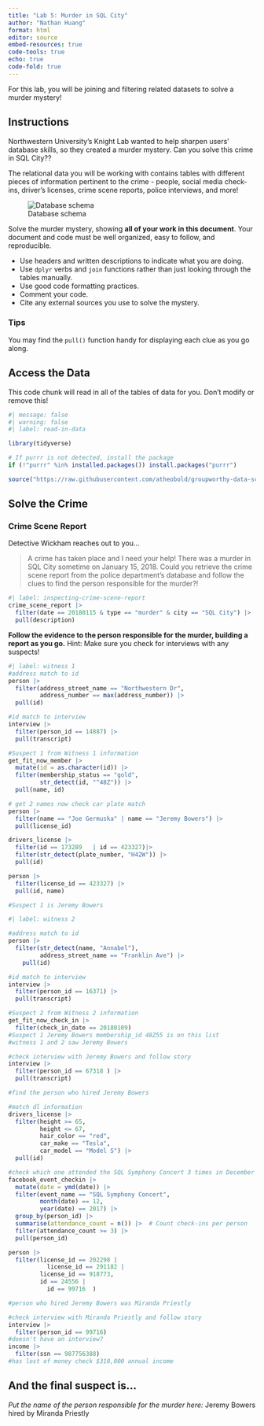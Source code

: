```yaml
---
title: "Lab 5: Murder in SQL City"
author: "Nathan Huang"
format: html
editor: source
embed-resources: true
code-tools: true
echo: true
code-fold: true
---
```


For this lab, you will be joining and filtering related datasets to solve a murder mystery!

## Instructions

Northwestern University's Knight Lab wanted to help sharpen users' database skills, so they created a murder mystery. Can you solve this crime in SQL City??

The relational data you will be working with contains tables with different pieces of information pertinent to the crime - people, social media check-ins, driver's licenses, crime scene reports, police interviews, and more!

![Database schema](https://mystery.knightlab.com/schema.png)

Solve the murder mystery, showing **all of your work in this document**. Your document and code must be well organized, easy to follow, and reproducible.

+ Use headers and written descriptions to indicate what you are doing.
+ Use `dplyr` verbs and `join` functions rather than just looking through the tables manually.
+ Use good code formatting practices.
+ Comment your code.
+ Cite any external sources you use to solve the mystery.

### Tips 

You may find the `pull()` function handy for displaying each clue as you go along.


## Access the Data

This code chunk will read in all of the tables of data for you. Don't modify or remove this!

```r
#| message: false
#| warning: false
#| label: read-in-data

library(tidyverse)

# If purrr is not detected, install the package
if (!"purrr" %in% installed.packages()) install.packages("purrr")

source("https://raw.githubusercontent.com/atheobold/groupworthy-data-science/main/labs/instructions/lab-5-setup.R")
```

## Solve the Crime

### Crime Scene Report

Detective Wickham reaches out to you...

> A crime has taken place and I need your help! There was a murder in SQL City sometime on January 15, 2018. Could you retrieve the crime scene report from the police department’s database and follow the clues to find the person responsible for the murder?!

```r
#| label: inspecting-crime-scene-report
crime_scene_report |>
  filter(date == 20180115 & type == "murder" & city == "SQL City") |>
  pull(description)
```

**Follow the evidence to the person responsible for the murder, building a report as you go.**
Hint: Make sure you check for interviews with any suspects!
```r
#| label: witness 1 
#address match to id
person |>
  filter(address_street_name == "Northwestern Dr",
         address_number == max(address_number)) |>
  pull(id)

#id match to interview 
interview |>
  filter(person_id == 14887) |>
  pull(transcript)

```
```r
#Suspect 1 from Witness 1 information
get_fit_now_member |> 
  mutate(id = as.character(id)) |> 
  filter(membership_status == "gold", 
         str_detect(id, "^48Z")) |>  
  pull(name, id)

# get 2 names now check car plate match
person |> 
  filter(name == "Joe Germuska" | name == "Jeremy Bowers") |>
  pull(license_id)

drivers_license |>
  filter(id == 173289	| id == 423327)|>
  filter(str_detect(plate_number, "H42W")) |>
  pull(id)

person |> 
  filter(license_id == 423327) |>
  pull(id, name)

#Suspect 1 is Jeremy Bowers
```
```r
#| label: witness 2

#address match to id
person |>
  filter(str_detect(name, "Annabel"),
         address_street_name == "Franklin Ave") |>
    pull(id)

#id match to interview 
interview |>
  filter(person_id == 16371) |>
  pull(transcript)

```
```r
#Suspect 2 from Witness 2 information
get_fit_now_check_in |> 
  filter(check_in_date == 20180109)
#Suspect 1 Jeremy Bowers membership_id 48Z55 is on this list 
#witness 1 and 2 saw Jeremy Bowers

```

```r
#check interview with Jeremy Bowers and follow story
interview |> 
  filter(person_id == 67318 ) |>
  pull(transcript)

```
```r
#find the person who hired Jeremy Bowers

#match dl information
drivers_license |>
  filter(height >= 65,
         height <= 67,
         hair_color == "red",
         car_make == "Tesla",
         car_model == "Model S") |>
  pull(id)

#check which one attended the SQL Symphony Concert 3 times in December 2017
facebook_event_checkin |> 
  mutate(date = ymd(date)) |>
  filter(event_name == "SQL Symphony Concert",
         month(date) == 12,
         year(date) == 2017) |>
  group_by(person_id) |>
  summarise(attendance_count = n()) |>  # Count check-ins per person
  filter(attendance_count >= 3) |>
  pull(person_id)

person |>
  filter(license_id == 202298 | 
           license_id == 291182 |
         license_id == 918773,
         id == 24556 | 
           id == 99716	)

#person who hired Jeremy Bowers was Miranda Priestly
```
```r
#check interview with Miranda Priestly and follow story
interview |> 
  filter(person_id == 99716) 
#doesn't have an interview?
income |>
  filter(ssn == 987756388)
#has lost of money check $310,000 annual income
```
 
## And the final suspect is...

*Put the name of the person responsible for the murder here:*
Jeremy Bowers hired by Miranda Priestly